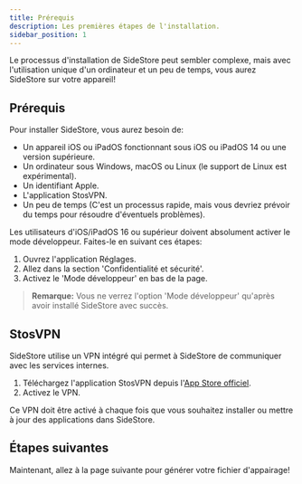 ```yaml
---
title: Prérequis
description: Les premières étapes de l'installation.
sidebar_position: 1
---
```


Le processus d'installation de SideStore peut sembler complexe, mais avec l'utilisation unique d'un ordinateur et un peu de temps, vous aurez SideStore sur votre appareil!


## Prérequis

Pour installer SideStore, vous aurez besoin de:
- Un appareil iOS ou iPadOS fonctionnant sous iOS ou iPadOS 14 ou une version supérieure.
- Un ordinateur sous Windows, macOS ou Linux (le support de Linux est expérimental).
- Un identifiant Apple.
- L'application StosVPN.
- Un peu de temps (C'est un processus rapide, mais vous devriez prévoir du temps pour résoudre d'éventuels problèmes).

Les utilisateurs d'iOS/iPadOS 16 ou supérieur doivent absolument activer le mode développeur. Faites-le en suivant ces étapes:
1. Ouvrez l'application Réglages.
2. Allez dans la section 'Confidentialité et sécurité'.
3. Activez le 'Mode développeur' en bas de la page.

> **Remarque:** Vous ne verrez l'option 'Mode développeur' qu'après avoir installé SideStore avec succès.

## StosVPN

SideStore utilise un VPN intégré qui permet à SideStore de communiquer avec les services internes.

1. Téléchargez l'application StosVPN depuis l'[App Store officiel](https://apps.apple.com/us/app/stosvpn/id6744003051).
2. Activez le VPN.

Ce VPN doit être activé à chaque fois que vous souhaitez installer ou mettre à jour des applications dans SideStore.

## Étapes suivantes

Maintenant, allez à la page suivante pour générer votre fichier d'appairage!